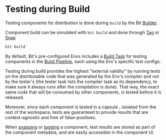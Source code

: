 # Testing during Build

Testing components for distribution is done during `build` by the Bit [Builder](/builder/overview).

Component build can be simulated with `bit build` and done through [Tag](/components/tags) or [Snap](/components/snaps)

```bash
bit build
```

By default, Bit's pre-configured Envs includes a [Build Task](/dev-services-overview/builder/builder-overview#build-task) for testing components in the [Build Pipeline](/dev-services-overview/builder/build-pipelines), each using the Env's specific test configs.

Testing during build provides the highest "external validity" by running tests on the distributable code that was generated by the Env's compiler and not by the tester's (the tester task lists the compiler task as its dependency, to make sure it always runs after the compilation is done).
That way, the exact same code that will be consumed by other components, is tested before it is released.

Moreover, since each component is tested in a capsule <!--TODO [capsule](#) -->, isolated from the rest of the workspace, tests are guaranteed to provide results that are context-agnostic and free of false-positives.

When [snapping](/components/snaps) or [tagging](/components/tags) a component, test results are stored as part of the component metadata, <!--TODO link --> and are easily accessible in the component UI.
